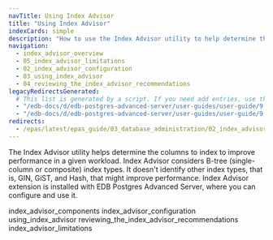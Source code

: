 ```yaml
---
navTitle: Using Index Advisor
title: "Using Index Advisor"
indexCards: simple
description: "How to use the Index Advisor utility to help determine the columns to index to improve performance in a given workload"
navigation:
  - index_advisor_overview
  - 05_index_advisor_limitations
  - 02_index_advisor_configuration
  - 03_using_index_advisor
  - 04_reviewing_the_index_advisor_recommendations
legacyRedirectsGenerated:
  # This list is generated by a script. If you need add entries, use the `legacyRedirects` key.
  - "/edb-docs/d/edb-postgres-advanced-server/user-guides/user-guide/9.6/EDB_Postgres_Advanced_Server_Guide.1.55.html"
  - "/edb-docs/d/edb-postgres-advanced-server/user-guides/user-guide/9.5/EDB_Postgres_Enterprise_Guide.1.125.html"
redirects:
  - /epas/latest/epas_guide/03_database_administration/02_index_advisor/ #generated for docs/epas/reorg-role-use-case-mode
---
```


<div id="index_advisor" class="registered_link"></div>

The Index Advisor utility helps determine the columns to index to improve performance in a given workload. Index Advisor considers B-tree (single-column or composite) index types. It doesn't identify other index types, that is, GIN, GiST, and Hash, that might improve performance. Index Advisor extension is installed with EDB Postgres Advanced Server, where you can configure and use it.


<div class="toctree" maxdepth="3">

index_advisor_components index_advisor_configuration using_index_advisor reviewing_the_index_advisor_recommendations index_advisor_limitations

</div>
